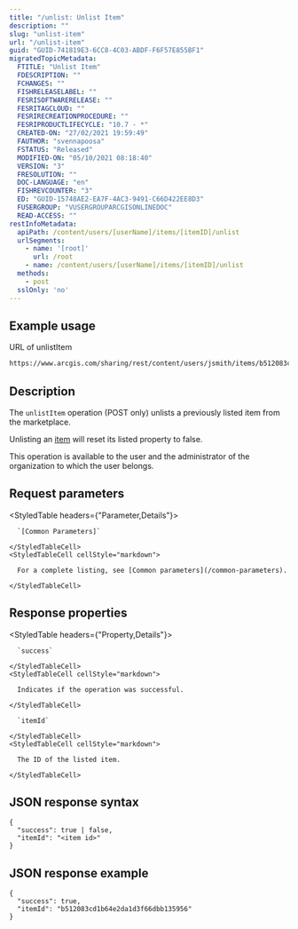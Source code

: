 ```yaml
---
title: "/unlist: Unlist Item"
description: ""
slug: "unlist-item"
url: "/unlist-item"
guid: "GUID-741819E3-6CC8-4C03-ABDF-F6F57E855BF1"
migratedTopicMetadata:
  FTITLE: "Unlist Item"
  FDESCRIPTION: ""
  FCHANGES: ""
  FISHRELEASELABEL: ""
  FESRISOFTWARERELEASE: ""
  FESRITAGCLOUD: ""
  FESRIRECREATIONPROCEDURE: ""
  FESRIPRODUCTLIFECYCLE: "10.7 - *"
  CREATED-ON: "27/02/2021 19:59:49"
  FAUTHOR: "svennapoosa"
  FSTATUS: "Released"
  MODIFIED-ON: "05/10/2021 08:18:40"
  VERSION: "3"
  FRESOLUTION: ""
  DOC-LANGUAGE: "en"
  FISHREVCOUNTER: "3"
  ED: "GUID-15748AE2-EA7F-4AC3-9491-C66D422EE8D3"
  FUSERGROUP: "VUSERGROUPARCGISONLINEDOC"
  READ-ACCESS: ""
restInfoMetadata:
  apiPath: /content/users/[userName]/items/[itemID]/unlist
  urlSegments:
    - name: '[root]'
      url: /root
    - name: /content/users/[userName]/items/[itemID]/unlist
  methods:
    - post
  sslOnly: 'no'
---
```


## Example usage

URL of unlistItem

```markdown
https://www.arcgis.com/sharing/rest/content/users/jsmith/items/b512083cd1b64e2da1d3f66dbb135956/unlist
```

## Description

The `unlistItem` operation (POST only) unlists a previously listed item from the marketplace. 

Unlisting an [item](/item) will reset its listed property to false.

This operation is available to the user and the administrator of the organization to which the user belongs. 

## Request parameters 

<StyledTable headers={"Parameter,Details"}>
  <StyledTableRow>
    <StyledTableCell cellStyle="markdown">

      `[Common Parameters]` 

    </StyledTableCell>
    <StyledTableCell cellStyle="markdown">

      For a complete listing, see [Common parameters](/common-parameters).

    </StyledTableCell>
  </StyledTableRow>
</StyledTable>

## Response properties

<StyledTable headers={"Property,Details"}>
  <StyledTableRow>
    <StyledTableCell cellStyle="markdown">

      `success` 

    </StyledTableCell>
    <StyledTableCell cellStyle="markdown">

      Indicates if the operation was successful.

    </StyledTableCell>
  </StyledTableRow>
  <StyledTableRow>
    <StyledTableCell cellStyle="markdown">

      `itemId` 

    </StyledTableCell>
    <StyledTableCell cellStyle="markdown">

      The ID of the listed item.

    </StyledTableCell>
  </StyledTableRow>
</StyledTable>

## JSON response syntax

```other
{
  "success": true | false,
  "itemId": "<item id>"
}
``` 

## JSON response example

```other
{
  "success": true,
  "itemId": "b512083cd1b64e2da1d3f66dbb135956"
}
```

 
